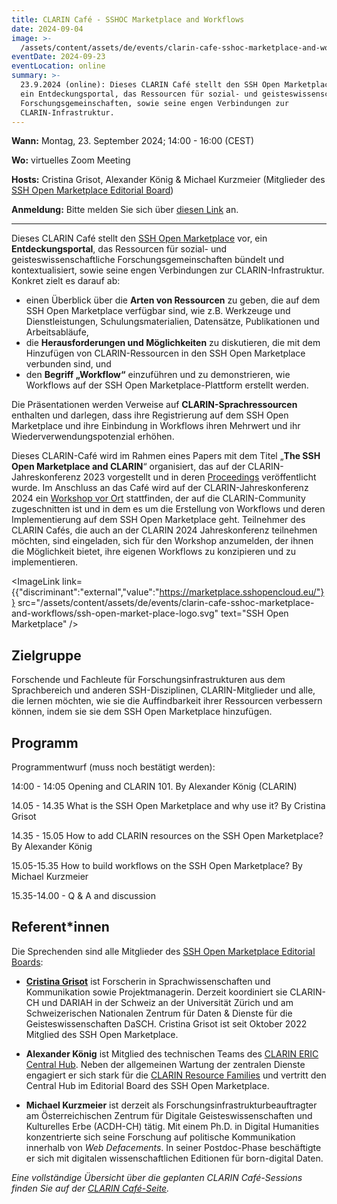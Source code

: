 ```yaml
---
title: CLARIN Café - SSHOC Marketplace and Workflows
date: 2024-09-04
image: >-
  /assets/content/assets/de/events/clarin-cafe-sshoc-marketplace-and-workflows/image.png
eventDate: 2024-09-23
eventLocation: online
summary: >-
  23.9.2024 (online): Dieses CLARIN Café stellt den SSH Open Marketplace vor,
  ein Entdeckungsportal, das Ressourcen für sozial- und geisteswissenschaftliche
  Forschungsgemeinschaften, sowie seine engen Verbindungen zur
  CLARIN-Infrastruktur.
---
```

**Wann:** Montag, 23. September 2024; 14:00 - 16:00 (CEST)

**Wo:** virtuelles Zoom Meeting

**Hosts:** Cristina Grisot, Alexander König & Michael Kurzmeier (Mitglieder des [SSH Open Marketplace Editorial Board](https://www.dariah.eu/2022/11/14/whos-behind-the-ssh-open-marketplace-a-sneak-preview-of-the-new-members-in-the-ssh-open-marketplace-editorial-board/))

**Anmeldung:** Bitte melden Sie sich über [diesen Link](https://docs.google.com/forms/d/e/1FAIpQLSeFGorLtg5vqgbSKLGfkt2eRb_tGrDoaG_-0XbLyoERy8CPxw/viewform) an.

---

Dieses CLARIN Café stellt den [SSH Open Marketplace](https://marketplace.sshopencloud.eu/) vor, ein **Entdeckungsportal**, das Ressourcen für sozial- und geisteswissenschaftliche Forschungsgemeinschaften bündelt und kontextualisiert, sowie seine engen Verbindungen zur CLARIN-Infrastruktur.
Konkret zielt es darauf ab:

- einen Überblick über die **Arten von Ressourcen** zu geben, die auf dem SSH Open Marketplace verfügbar sind, wie z.B. Werkzeuge und Dienstleistungen, Schulungsmaterialien, Datensätze, Publikationen und Arbeitsabläufe,
- die **Herausforderungen und Möglichkeiten** zu diskutieren, die mit dem Hinzufügen von CLARIN-Ressourcen in den SSH Open Marketplace verbunden sind, und
- den **Begriff „Workflow“** einzuführen und zu demonstrieren, wie Workflows auf der SSH Open Marketplace-Plattform erstellt werden.

Die Präsentationen werden Verweise auf **CLARIN-Sprachressourcen** enthalten und darlegen, dass ihre Registrierung auf dem SSH Open Marketplace und ihre Einbindung in Workflows ihren Mehrwert und ihr Wiederverwendungspotenzial erhöhen.

Dieses CLARIN-Café wird im Rahmen eines Papers mit dem Titel „**The SSH Open Marketplace and CLARIN**“ organisiert, das auf der CLARIN-Jahreskonferenz 2023 vorgestellt und in deren [Proceedings](https://office.clarin.eu/v/CE-2023-2328_CLARIN2023_ConferenceProceedings.pdf) veröffentlicht wurde. Im Anschluss an das Café wird auf der CLARIN-Jahreskonferenz 2024 ein [Workshop vor Ort](https://www.clarin.eu/event/2024/creating-clarin-workflow-ssh-open-marketplace-clarin2024) stattfinden, der auf die CLARIN-Community zugeschnitten ist und in dem es um die Erstellung von Workflows und deren Implementierung auf dem SSH Open Marketplace geht. Teilnehmer des CLARIN Cafés, die auch an der CLARIN 2024 Jahreskonferenz teilnehmen möchten, sind eingeladen, sich für den Workshop anzumelden, der ihnen die Möglichkeit bietet, ihre eigenen Workflows zu konzipieren und zu implementieren.

<ImageLink link={{"discriminant":"external","value":"https://marketplace.sshopencloud.eu/"}} src="/assets/content/assets/de/events/clarin-cafe-sshoc-marketplace-and-workflows/ssh-open-market-place-logo.svg" text="SSH Open Marketplace" />

## Zielgruppe

Forschende und Fachleute für Forschungsinfrastrukturen aus dem Sprachbereich und anderen SSH-Disziplinen, CLARIN-Mitglieder und alle, die lernen möchten, wie sie die Auffindbarkeit ihrer Ressourcen verbessern können, indem sie sie dem SSH Open Marketplace hinzufügen.

## Programm

Programmentwurf (muss noch bestätigt werden):

14:00 - 14:05 Opening and CLARIN 101. By Alexander König (CLARIN)

14.05 - 14.35 What is the SSH Open Marketplace and why use it? By Cristina Grisot

14.35 - 15.05 How to add CLARIN resources on the SSH Open Marketplace? By Alexander König

15.05-15.35 How to build workflows on the SSH Open Marketplace? By Michael Kurzmeier

15.35-14.00 - Q & A and discussion

## Referent\*innen

Die Sprechenden sind alle Mitglieder des [SSH Open Marketplace Editorial Boards](https://www.dariah.eu/2022/11/14/whos-behind-the-ssh-open-marketplace-a-sneak-preview-of-the-new-members-in-the-ssh-open-marketplace-editorial-board/):

* [**Cristina Grisot**](https://cristinagrisot.com/) ist Forscherin in Sprachwissenschaften und Kommunikation sowie Projektmanagerin. Derzeit koordiniert sie CLARIN-CH und DARIAH in der Schweiz an der Universität Zürich und am Schweizerischen Nationalen Zentrum für Daten & Dienste für die Geisteswissenschaften DaSCH. Cristina Grisot ist seit Oktober 2022 Mitglied des SSH Open Marketplace.

* **Alexander König** ist Mitglied des technischen Teams des [CLARIN ERIC Central Hub](https://www.clarin.eu/governance/clarin-office). Neben der allgemeinen Wartung der zentralen Dienste engagiert er sich stark für die [CLARIN Resource Families](https://www.clarin.eu/resource-families) und vertritt den Central Hub im Editorial Board des SSH Open Marketplace.

* **Michael Kurzmeier** ist derzeit als Forschungsinfrastrukturbeauftragter am Österreichischen Zentrum für Digitale Geisteswissenschaften und Kulturelles Erbe (ACDH-CH) tätig. Mit einem Ph.D. in Digital Humanities konzentrierte sich seine Forschung auf politische Kommunikation innerhalb von *Web Defacements*. In seiner Postdoc-Phase beschäftigte er sich mit digitalen wissenschaftlichen Editionen für born-digital Daten.

*Eine vollständige Übersicht über die geplanten CLARIN Café-Sessions finden Sie auf der [CLARIN Café-Seite](https://www.clarin.eu/content/clarin-cafe).*

